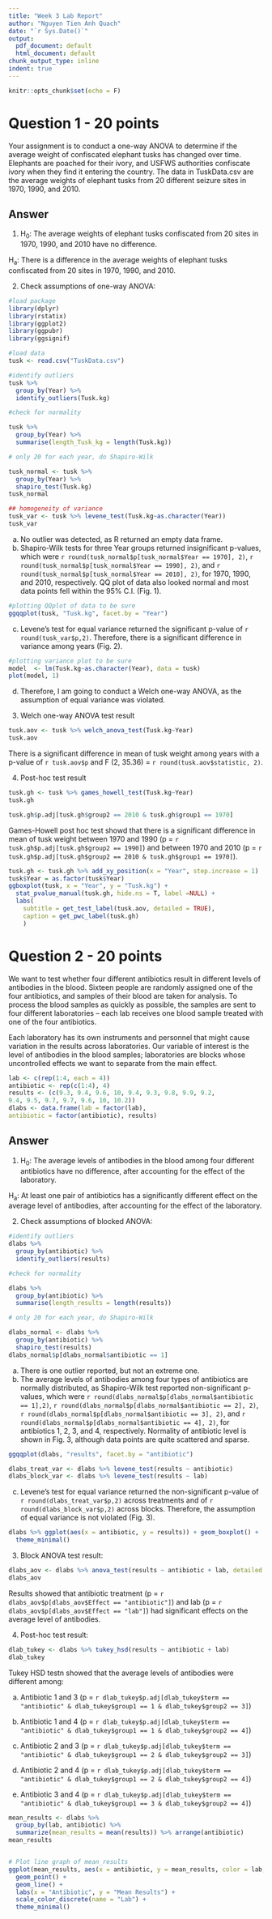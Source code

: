 ```yaml
---
title: "Week 3 Lab Report"
author: "Nguyen Tien Anh Quach"
date: "`r Sys.Date()`"
output:
  pdf_document: default
  html_document: default
chunk_output_type: inline
indent: true
---
```


```r
knitr::opts_chunk$set(echo = F)
```

# Question 1 - 20 points
Your assignment is to conduct a one-way ANOVA to determine if the average weight of confiscated elephant tusks has changed over time. Elephants are poached for their ivory, and USFWS authorities confiscate ivory when they find it entering the country. The data in TuskData.csv are the average weights of elephant tusks from 20 different seizure sites in 1970, 1990, and 2010. 

## Answer

1. H~0~: The average weights of elephant tusks confiscated from 20 sites in 1970, 1990, and 2010 have no difference.

H~a~: There is a difference in the average weights of elephant tusks confiscated from 20 sites in 1970, 1990, and 2010.

2. Check assumptions of one-way ANOVA:
```r
#load package
library(dplyr)
library(rstatix)
library(ggplot2)
library(ggpubr)
library(ggsignif)

#load data
tusk <- read.csv("TuskData.csv")
```

```r
#identify outliers
tusk %>%
  group_by(Year) %>%
  identify_outliers(Tusk.kg)

#check for normality

tusk %>% 
  group_by(Year) %>%
  summarise(length_Tusk_kg = length(Tusk.kg))

# only 20 for each year, do Shapiro-Wilk

tusk_normal <- tusk %>%
  group_by(Year) %>%
  shapiro_test(Tusk.kg)
tusk_normal

## homogeneity of variance
tusk_var <- tusk %>% levene_test(Tusk.kg~as.character(Year))
tusk_var

```
a. No outlier was detected, as R returned an empty data frame.
b. Shapiro-Wilk tests for three Year groups returned insignificant p-values, which were `r round(tusk_normal$p[tusk_normal$Year == 1970], 2)`, `r round(tusk_normal$p[tusk_normal$Year == 1990], 2)`, and `r round(tusk_normal$p[tusk_normal$Year == 2010], 2)`, for 1970, 1990, and 2010, respectively. QQ plot of data also looked normal and most data points fell within the 95% C.I. (Fig. 1). 
```r
#plotting QQplot of data to be sure
ggqqplot(tusk, "Tusk.kg", facet.by = "Year")
```
\begin{center}
Figure 1. QQ plot of tusk weight data collected in 1970, 1990, and 2010.
\end{center}
c. Levene's test for equal variance returned the significant p-value of `r round(tusk_var$p,2)`. Therefore, there is a significant difference in variance among years (Fig. 2).
```r
#plotting variance plot to be sure
model  <- lm(Tusk.kg~as.character(Year), data = tusk)
plot(model, 1)
```
\begin{center}
Figure 2. Residual plot of tusk weight data collected in 1970, 1990, and 2010.
\end{center}
d. Therefore, I am going to conduct a Welch one-way ANOVA, as the assumption of equal variance was violated.

3. Welch one-way ANOVA test result
```r
tusk.aov <- tusk %>% welch_anova_test(Tusk.kg~Year)
tusk.aov
```
There is a significant difference in mean of tusk weight among years with a p-value of `r tusk.aov$p` and F (2, 35.36) = `r round(tusk.aov$statistic, 2)`.

4. Post-hoc test result
```r
tusk.gh <- tusk %>% games_howell_test(Tusk.kg~Year)
tusk.gh

tusk.gh$p.adj[tusk.gh$group2 == 2010 & tusk.gh$group1 == 1970]
```
Games-Howell post hoc test showd that there is a significant difference in mean of tusk weight between 1970 and 1990 (p = `r tusk.gh$p.adj[tusk.gh$group2 == 1990]`) and between 1970 and 2010 (p = `r tusk.gh$p.adj[tusk.gh$group2 == 2010 & tusk.gh$group1 == 1970]`).
```r
tusk.gh <- tusk.gh %>% add_xy_position(x = "Year", step.increase = 1)
tusk$Year = as.factor(tusk$Year)
ggboxplot(tusk, x = "Year", y = "Tusk.kg") +
  stat_pvalue_manual(tusk.gh, hide.ns = T, label =NULL) +
  labs(
    subtitle = get_test_label(tusk.aov, detailed = TRUE),
    caption = get_pwc_label(tusk.gh)
    )

```

# Question 2 - 20 points

We want to test whether four different antibiotics result in different levels of antibodies in the blood. Sixteen people are randomly assigned one of the four antibiotics, and samples of their blood are taken for analysis. To process the blood samples as quickly as possible, the samples are sent to four different laboratories – each lab receives one blood sample treated with one of the four antibiotics.

Each laboratory has its own instruments and personnel that might cause variation in the results across laboratories. Our variable of interest is the level of antibodies in the blood samples; laboratories are blocks whose uncontrolled effects we want to separate from the main effect.
```r
lab <- c(rep(1:4, each = 4))
antibiotic <- rep(c(1:4), 4)
results <- (c(9.3, 9.4, 9.6, 10, 9.4, 9.3, 9.8, 9.9, 9.2,
9.4, 9.5, 9.7, 9.7, 9.6, 10, 10.2))
dlabs <- data.frame(lab = factor(lab),
antibiotic = factor(antibiotic), results)
```
## Answer

1. H~0~: The average levels of antibodies in the blood among four different antibiotics have no difference, after accounting for the effect of the laboratory.

H~a~: At least one pair of antibiotics has a significantly different effect on the average level of antibodies, after accounting for the effect of the laboratory.

2. Check assumptions of blocked ANOVA:

```r
#identify outliers
dlabs %>%
  group_by(antibiotic) %>%
  identify_outliers(results)

#check for normality

dlabs %>% 
  group_by(antibiotic) %>%
  summarise(length_results = length(results))

# only 20 for each year, do Shapiro-Wilk

dlabs_normal <- dlabs %>%
  group_by(antibiotic) %>%
  shapiro_test(results)
dlabs_normal$p[dlabs_normal$antibiotic == 1]
```
a. There is one outlier reported, but not an extreme one. 
b. The average levels of antibodies among four types of antibiotics are normally distributed, as Shapiro-Wilk test reported non-significant p-values, which were `r round(dlabs_normal$p[dlabs_normal$antibiotic == 1],2)`, `r round(dlabs_normal$p[dlabs_normal$antibiotic == 2], 2)`, `r round(dlabs_normal$p[dlabs_normal$antibiotic == 3], 2)`, and `r round(dlabs_normal$p[dlabs_normal$antibiotic == 4], 2)`, for antibiotics 1, 2, 3, and 4, respectively. Normality of antibiotic level is shown in Fig. 3, although data points are quite scattered and sparse.

```r
ggqqplot(dlabs, "results", facet.by = "antibiotic")
```
\begin{center}
Figure 3. QQ plot of antibodies level collected from four different types of antibiotics. 
\end{center}
```r
dlabs_treat_var <- dlabs %>% levene_test(results ~ antibiotic)
dlabs_block_var <- dlabs %>% levene_test(results ~ lab)
```

c. Levene's test for equal variance returned the non-significant p-value of `r round(dlabs_treat_var$p,2)` across treatments and of `r round(dlabs_block_var$p,2)` across blocks. Therefore, the assumption of equal variance is not violated (Fig. 3).

```r
dlabs %>% ggplot(aes(x = antibiotic, y = results)) + geom_boxplot() +
  theme_minimal()
```
\begin{center}
Figure 4. Box plot of antibodies level collected from four different types of antibiotics. 
\end{center}

3. Block ANOVA test result:

```r
dlabs_aov <- dlabs %>% anova_test(results ~ antibiotic + lab, detailed =T)
dlabs_aov
```
Results showed that antibiotic treatment (p = `r dlabs_aov$p[dlabs_aov$Effect == "antibiotic"]`) and lab (p = `r dlabs_aov$p[dlabs_aov$Effect == "lab"]`) had significant effects on the average level of antibodies. 

4. Post-hoc test result:

```r
dlab_tukey <- dlabs %>% tukey_hsd(results ~ antibiotic + lab)
dlab_tukey
```
Tukey HSD testn showed that the average levels of antibodies were different among:

a. Antibiotic 1 and 3 (p = `r dlab_tukey$p.adj[dlab_tukey$term == "antibiotic" & dlab_tukey$group1 == 1 & dlab_tukey$group2 == 3]`)

b. Antibiotic 1 and 4 (p = `r dlab_tukey$p.adj[dlab_tukey$term == "antibiotic" & dlab_tukey$group1 == 1 & dlab_tukey$group2 == 4]`)

c. Antibiotic 2 and 3 (p = `r dlab_tukey$p.adj[dlab_tukey$term == "antibiotic" & dlab_tukey$group1 == 2 & dlab_tukey$group2 == 3]`)

d. Antibiotic 2 and 4 (p = `r dlab_tukey$p.adj[dlab_tukey$term == "antibiotic" & dlab_tukey$group1 == 2 & dlab_tukey$group2 == 4]`)

e. Antibiotic 3 and 4 (p = `r dlab_tukey$p.adj[dlab_tukey$term == "antibiotic" & dlab_tukey$group1 == 3 & dlab_tukey$group2 == 4]`)

```r
mean_results <- dlabs %>%
  group_by(lab, antibiotic) %>%
  summarize(mean_results = mean(results)) %>% arrange(antibiotic)
mean_results


# Plot line graph of mean_results
ggplot(mean_results, aes(x = antibiotic, y = mean_results, color = lab, group = lab)) +
  geom_point() +
  geom_line() +
  labs(x = "Antibiotic", y = "Mean Results") +
  scale_color_discrete(name = "Lab") +
  theme_minimal()
```
